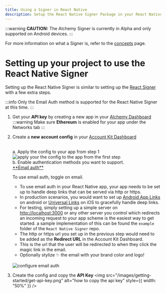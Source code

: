 ```yaml
---
title: Using a Signer in React Native
description: Setup the React Native Signer Package in your React Native Project
---
```


:::warning
**CAUTION:** The Alchemy Signer is currently in Alpha and only supported on Android devices.
:::

For more information on what a Signer is, refer to the [concepts](/concepts/smart-account-signer) page.

# Setting up your project to use the React Native Signer

Setting up the React Native Signer is similar to setting up the [React Signer](/signer/quickstart) with a few extra steps.

:::info
Only the Email Auth method is supported for the React Native Signer at this time.
:::

1.  Get your **API key** by creating a new app in your [Alchemy Dashboard](https://dashboard.alchemy.com/apps)
    :::warning
    Make sure **Ethereum** is enabled for your app under the Networks tab
    :::

2.  Create a **new account config** in your [Account Kit Dashboard](https://dashboard.alchemy.com/accounts)

    <br />
    a. Apply the config to your app from step 1
    <img
    	src="/images/getting-started/apply-config-to-app.png"
    	alt="apply your the config to the app from the first step"
    	style={{ width: "50%" }}
    />
    <br />
    b. Enable authentication methods you want to support.

    <br />
    <u>**Email auth**</u>

    To use email auth, toggle on email.

    -   To use email auth in your React Native app, your app needs to be set up to handle deep links that can be served via http or https.
    -   In production scenarios, you would want to set up [Android App Links](https://developer.android.com/training/app-links) on android or [Universal Links](https://developer.apple.com/documentation/xcode/supporting-universal-links-in-your-app) on iOS to gracefully handle deep links.
    -   For testing, simply setting up a simple server on [http://localhost:3000](http://localhost:3000/) or any other server you control which redirects an incoming request to your app scheme is the easiest way to get started.
        a sample implementation of this can be found the `example` folder of the `React Native Signer` repo.
    -   The http or https url you set up in the previous step would need to be added as the **Redirect URL** in the Account Kit Dashboard.
    -   This is the url that the user will be redirected to when they click the magic link in the email.
    -   Optionally stylize ✨ the email with your brand color and logo!

    <br />
    <img
    	src="/images/getting-started/email-auth-setup.png"
    	alt="configure email auth"
    	style={{ width: "50%" }}
    />
    <br />

3.  Create the config and copy the **API Key**
    <img
    	src="/images/getting-started/get-api-key.png"
    	alt="how to copy the api key"
    	style={{ width: "50%" }}
    />
